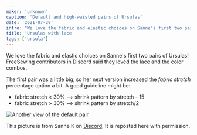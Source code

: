 ```yaml
---
maker: 'unknown'
caption: 'Default and high-waisted pairs of Ursulas'
date: '2021-07-29'
intro: "We love the fabric and elastic choices on Sanne's first two pairs of Ursulas! FreeSewing contributors in Discord said they loved the lace and the color combos."
title: 'Ursulas with lace'
tags: ['ursula']
---
```


<!-- truncate -->

We love the fabric and elastic choices on Sanne's first two pairs of Ursulas! FreeSewing contributors in Discord said they loved the lace and the color combos.

The first pair was a little big, so her next version increased the _fabric stretch_ percentage option a bit. A good guideline might be:

- fabric stretch < 30% --> shrink pattern by stretch - 15
- fabric stretch > 30% --> shrink pattern by stretch/2

![Another view of the default pair](https://posts.freesewing.org/uploads/ursula2_468f43a62a.jpg)

<Note>

This picture is from Sanne K on [Discord](https://discord.freesewing.org/). It is reposted here with permission.

</Note>
